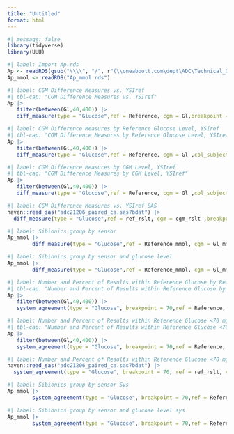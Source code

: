 ```yaml
---
title: "Untitled"
format: html
---
```


<!-- T:\Apollo\ADC-US-PMS-22222_SiBionics\Statistics\Programs\Outputs\VC -->
<!-- T:\Apollo\ADC-US-VAL-21206 iCGM Libre 2\Statistics\Reports\Canada -->

```r
#| message: false
library(tidyverse)
library(UUU)
```

```r
#| label: Import Ap.rds
Ap <- readRDS(gsub("\\\\", "/", r"(\\oneabbott.com\dept\ADC\Technical_OPS\Clinical_Affairs\Clinical Study Files\Apollo\ADC-US-VAL-21206 iCGM Libre 2\Statistics\Programs\Canada\Datasets\Ap.rds)"))
Ap_mmol <- readRDS("Ap_mmol.rds")
```

<!-- Difference Measures -->
```r
#| label: CGM Difference Measures vs. YSIref
#| tbl-cap: "CGM Difference Measures vs. YSIref"
Ap |> 
   filter(between(Gl,40,400)) |> 
   diff_measure(type = "Glucose",ref = Reference, cgm = Gl,breakpoint = 100 ,col_subject = `Subject ID`, group_var = c("Age Group","Reference Type"), unit = "mg/dL",reference_breakpoint = T)
```

```r
#| label: CGM Difference Measures by Reference Glucose Level, YSIref
#| tbl-cap: "CGM Difference Measures by Reference Glucose Level, YSIref"
Ap |> 
   filter(between(Gl,40,400)) |> 
   diff_measure(type = "Glucose",ref = Reference, cgm = Gl ,col_subject = `Subject ID`, group_var = c("Age Group","Reference Type","Ref. Glucose Level"), unit = "mg/dL", reference_breakpoint = F)
```

```r
#| label: CGM Difference Measures by CGM Level, YSIref
#| tbl-cap: "CGM Difference Measures by CGM Level, YSIref"
Ap |> 
   filter(between(Gl,40,400)) |> 
   diff_measure(type = "Glucose",ref = Reference, cgm = Gl ,col_subject = `Subject ID`, group_var = c("Age Group","Reference Type","CGM Glucose Level"), unit = "mg/dL", reference_breakpoint = F)
```

```r
#| label: CGM Difference Measures vs. YSIref SAS
haven::read_sas("adc21206_paired_ca.sas7bdat") |> 
  diff_measure(type = "Glucose",ref = ref_rslt, cgm = cgm_rslt ,breakpoint = 100,col_subject = subjid, group_var = c("age_grp","ref_type"), unit = "mg/dL", reference_breakpoint = T)
```

```r
#| label: Sibionics group by sensor
Ap_mmol |> 
        diff_measure(type = "Glucose",ref = Reference_mmol, cgm = Gl_mmol, breakpoint = 100,col_subject = `Subject ID`, group_var = c("Sensor"), unit = "mmol/L", reference_breakpoint = F)
```

```r
#| label: Sibionics group by sensor and glucose level
Ap_mmol |> 
        diff_measure(type = "Glucose",ref = Reference_mmol, cgm = Gl_mmol, breakpoint = 100,col_subject = `Subject ID`, group_var = c("Sensor","Glucose Level(mg/dL) [mmol/L]"), unit = "mmol/L", reference_breakpoint = F)
```

<!-- System Agreement -->
```r
#| label: Number and Percent of Results within Reference Glucose by Reference Glucose Level, YSIref
#| tbl-cap: "Number and Percent of Results within Reference Glucose by Reference Glucose Level, YSIref"
Ap |> 
   filter(between(Gl,40,400)) |>
   system_agreement(type = "Glucose", breakpoint = 70,ref = Reference, cgm = Gl, unit = "mg/dL", group_var = c("Age Group","Reference Type","Ref. Glucose Level"),transpose = F)
```

```r
#| label: Number and Percent of Results within Reference Glucose <70 mg/dL
#| tbl-cap: "Number and Percent of Results within Reference Glucose <70 mg/dL"
Ap |> 
   filter(between(Gl,40,400)) |>
   system_agreement(type = "Glucose", breakpoint = 70,ref = Reference, cgm = Gl, unit = "mg/dL", group_var = c("Age Group","Reference Type"),transpose = T, wider_name = `Reference Type`)
```

```r
#| label: Number and Percent of Results within Reference Glucose <70 mg/dL SAS
haven::read_sas("adc21206_paired_ca.sas7bdat") |> 
  system_agreement(type = "Glucose", breakpoint = 70, ref = ref_rslt, cgm = cgm_rslt, group_var = c("age_grp","ref_type"), unit = "mg/dL",transpose = T, wider_name = ref_type)
```

```r
#| label: Sibionics group by sensor Sys
Ap_mmol |> 
        system_agreement(type = "Glucose", breakpoint = 70,ref = Reference_mmol, cgm = Gl_mmol, unit = "mmol/L", group_var = c("Sensor"),transpose = T, wider_name = Sensor)
```

```r
#| label: Sibionics group by sensor and glucose level sys
Ap_mmol |> 
        system_agreement(type = "Glucose", breakpoint = 70,ref = Reference_mmol, cgm = Gl_mmol, unit = "mmol/L", group_var = c("Sensor","Glucose Level(mg/dL) [mmol/L]"),transpose = F)
```
